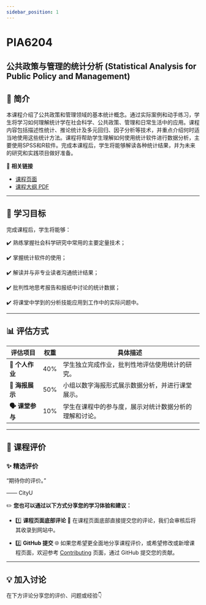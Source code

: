 ```yaml
---
sidebar_position: 1
---
```


# PIA6204
## 公共政策与管理的统计分析 (Statistical Analysis for Public Policy and Management)

## **📘 简介**
本课程介绍了公共政策和管理领域的基本统计概念。通过实际案例和动手练习，学生将学习如何理解统计学在社会科学、公共政策、管理和日常生活中的应用。课程内容包括描述性统计、推论统计及多元回归、因子分析等技术，并重点介绍何时适当地使用这些统计方法。课程将帮助学生理解如何使用统计软件进行数据分析，主要使用SPSS和R软件。完成本课程后，学生将能够解读各种统计结果，并为未来的研究和实践项目做好准备。

🔗 **相关链接**
- [课程页面](https://www.cityu.edu.hk/catalogue/pg/202526/course/PIA6204.htm)
- [课程大纲 PDF](https://www.cityu.edu.hk/catalogue/pg/202526/course/PIA6204.pdf)

---

## **🎯 学习目标**

完成课程后，学生将能够：

✔️ 熟练掌握社会科学研究中常用的主要定量技术；

✔️ 掌握统计软件的使用；

✔️ 解读并与非专业读者沟通统计结果；

✔️ 批判性地思考报告和报纸中讨论的统计数据；

✔️ 将课堂中学到的分析技能应用到工作中的实际问题中。

---

## **📊 评估方式**

| **评估项目**               | **权重** | **具体描述**                                                                                       |
|---------------------------|---------|---------------------------------------------------------------------------------------------------|
| **📝 个人作业**             | 40%     | 学生独立完成作业，批判性地评估使用统计的研究。                                                     |
| **📄 海报展示**             | 50%     | 小组以数字海报形式展示数据分析，并进行课堂展示。                                                   |
| **🗣️ 课堂参与**             | 10%     | 学生在课程中的参与度，展示对统计数据分析的理解和讨论。                                              |

---

## **💬 课程评价**

### ✨ **精选评价**
<div className={commentStyles.commentBox}>
    <p className={commentStyles.commentText}>
        “期待你的评价。”
    </p>
    <p className={commentStyles.commentAuthor}>—— CityU</p>
</div>

✏️ **您也可以通过以下方式分享您的学习体验和建议：**

- 1️⃣ **课程页面底部评论**
💬 在课程页面底部直接提交您的评论，我们会审核后将其收录到网站中。

- 2️⃣ **GitHub 提交**
🌐 如果您希望更全面地分享课程评价，或希望修改或新增课程页面，欢迎参考 [Contributing](/contributing) 页面，通过 GitHub 提交您的贡献。

---

## **💡 加入讨论**

在下方评论分享您的评价、问题或经验👇
<Utterances />